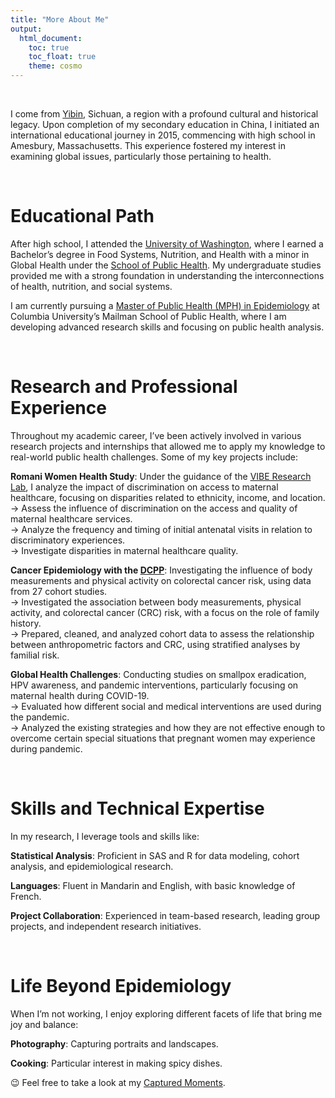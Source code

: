 ```yaml
---
title: "More About Me"
output: 
  html_document:
    toc: true
    toc_float: true
    theme: cosmo
---
```


<br>

I come from [Yibin](https://en.wikipedia.org/wiki/Yibin), Sichuan, a region with a profound cultural and historical legacy. Upon completion of my secondary education in China, I initiated an international educational journey in 2015, commencing with high school in Amesbury, Massachusetts. This experience fostered my interest in examining global issues, particularly those pertaining to health.

<br>

# Educational Path

After high school, I attended the [University of Washington](https://www.washington.edu/), where I earned a Bachelor’s degree in Food Systems, Nutrition, and Health with a minor in Global Health under the [School of Public Health](https://sph.washington.edu/). My undergraduate studies provided me with a strong foundation in understanding the interconnections of health, nutrition, and social systems.

I am currently pursuing a [Master of Public Health (MPH) in Epidemiology](https://www.publichealth.columbia.edu/academics/departments/epidemiology) at Columbia University's Mailman School of Public Health, where I am developing advanced research skills and focusing on public health analysis. 

<br>

# Research and Professional Experience
Throughout my academic career, I’ve been actively involved in various research projects and internships that allowed me to apply my knowledge to real-world public health challenges. Some of my key projects include:

**Romani Women Health Study**:
Under the guidance of the [VIBE Research Lab](https://www.viberesearchlab.org/), I analyze the impact of discrimination on access to maternal healthcare, focusing on disparities related to ethnicity, income, and location.
<br>
→ Assess the influence of discrimination on the access and quality of maternal healthcare services.
<br>
→ Analyze the frequency and timing of initial antenatal visits in relation to discriminatory experiences.
<br>
→ Investigate disparities in maternal healthcare quality. 

**Cancer Epidemiology with the [DCPP](https://www.hsph.harvard.edu/pooling-project/about-the-study/)**: 
Investigating the influence of body measurements and physical activity on colorectal cancer risk, using data from 27 cohort studies.
<br>
→ Investigated the association between body measurements, physical activity, and colorectal cancer (CRC) risk, with a focus on the role of family history.
<br>
→ Prepared, cleaned, and analyzed cohort data to assess the relationship between anthropometric factors and CRC, using stratified analyses by familial risk.

**Global Health Challenges**: 
Conducting studies on smallpox eradication, HPV awareness, and pandemic interventions, particularly focusing on maternal health during COVID-19.
<br>
→ Evaluated how different social and medical interventions are used during the pandemic. 
<br>
→ Analyzed the existing strategies and how they are not effective enough to overcome certain special situations that pregnant women may experience during pandemic.

<br>

# Skills and Technical Expertise
In my research, I leverage tools and skills like:

**Statistical Analysis**: Proficient in SAS and R for data modeling, cohort analysis, and epidemiological research.

**Languages**: Fluent in Mandarin and English, with basic knowledge of French.

**Project Collaboration**: Experienced in team-based research, leading group projects, and independent research initiatives.

<br>

# Life Beyond Epidemiology
When I’m not working, I enjoy exploring different facets of life that bring me joy and balance:

**Photography**: Capturing portraits and landscapes.

**Cooking**: Particular interest in making spicy dishes.

😉 Feel free to take a look at my [Captured Moments](moments.html).


